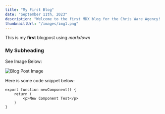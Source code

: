 ```yaml
---
title: "My First Blog"
date: "September 11th, 2023"
description: "Welcome to the first MDX blog for the Chris Ware Agency! We hope you enjoy it."
thumbnaillUrl: "/images/img1.png"
---
```


This is my **first** blogpost using _markdown_

### My Subheading

See Image Below:

![Blog Post Image](/images/blog1.png)

Here is some code snippet below:

```
export function newComponent() {
    return (
        <p>New Component Test</p>
    )
}

```
